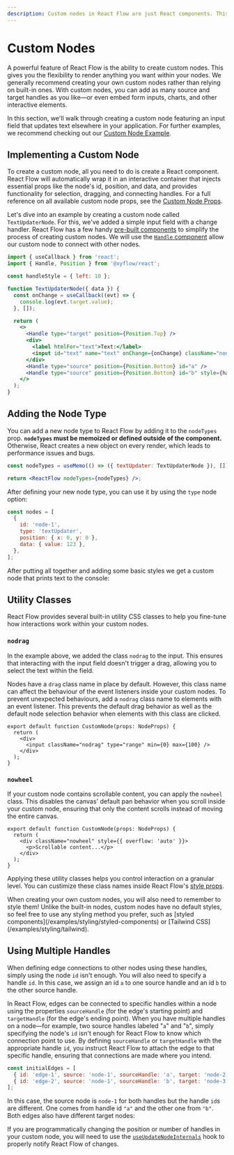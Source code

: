 ```yaml
---
description: Custom nodes in React Flow are just React components. This guide shows you how to implement your own nodes complete with target/source handles.
---
```



# Custom Nodes

A powerful feature of React Flow is the ability to create custom nodes. This gives you the flexibility to render anything you want within your nodes. We generally recommend creating your own custom nodes rather than relying on built-in ones. With custom nodes, you can add as many source and target handles as you like—or even embed form inputs, charts, and other interactive elements.

In this section, we'll walk through creating a custom node featuring an input field that updates text elsewhere in your application. For further examples, we recommend checking out our [Custom Node Example](/examples/nodes/custom-node).

## Implementing a Custom Node

To create a custom node, all you need to do is create a React component. React Flow will automatically wrap it in an interactive container that injects essential props like the node's id, position, and data, and provides functionality for selection, dragging, and connecting handles. For a full reference on all available custom node props, see the [Custom Node Props](/api-reference/types/node-props).

Let's dive into an example by creating a custom node called `TextUpdaterNode`. For this, we've added a simple input field with a change handler. React Flow has a few handy [pre-built components](/api-reference/components) to simplify the process of creating custom nodes. We will use the [`Handle` component](/api-reference/components/handle) allow our custom node to connect with other nodes.

```jsx
import { useCallback } from 'react';
import { Handle, Position } from '@xyflow/react';

const handleStyle = { left: 10 };

function TextUpdaterNode({ data }) {
  const onChange = useCallback((evt) => {
    console.log(evt.target.value);
  }, []);

  return (
    <>
      <Handle type="target" position={Position.Top} />
      <div>
        <label htmlFor="text">Text:</label>
        <input id="text" name="text" onChange={onChange} className="nodrag" />
      </div>
      <Handle type="source" position={Position.Bottom} id="a" />
      <Handle type="source" position={Position.Bottom} id="b" style={handleStyle} />
    </>
  );
}
```

## Adding the Node Type

You can add a new node type to React Flow by adding it to the `nodeTypes` prop. **`nodeTypes` must be memoized or defined outside of the component.** Otherwise, React creates a new object on every render, which leads to performance issues and bugs.

```jsx
const nodeTypes = useMemo(() => ({ textUpdater: TextUpdaterNode }), []);

return <ReactFlow nodeTypes={nodeTypes} />;
```

After defining your new node type, you can use it by using the `type` node option:

```js
const nodes = [
  {
    id: 'node-1',
    type: 'textUpdater',
    position: { x: 0, y: 0 },
    data: { value: 123 },
  },
];
```

After putting all together and adding some basic styles we get a custom node that prints text to the console:

<RemoteCodeViewer route="learn/custom-node" framework="react" />

## Utility Classes

React Flow provides several built-in utility CSS classes to help you fine-tune how interactions work within your custom nodes.

### `nodrag`

In the example above, we added the class `nodrag` to the input. This ensures that interacting with the input field doesn't trigger a drag, allowing you to select the text within the field.

Nodes have a `drag` class name in place by default. However, this class name can affect the behaviour of the event listeners inside your custom nodes. To prevent unexpected behaviours, add a `nodrag` class name to elements with an event listener. This prevents the default drag behavior as well as the default node selection behavior when elements with this class are clicked.

```tsx
export default function CustomNode(props: NodeProps) {
  return (
    <div>
      <input className="nodrag" type="range" min={0} max={100} />
    </div>
  );
}
```

### `nowheel`

If your custom node contains scrollable content, you can apply the `nowheel` class. This disables the canvas' default pan behavior when you scroll inside your custom node, ensuring that only the content scrolls instead of moving the entire canvas.

```tsx
export default function CustomNode(props: NodeProps) {
  return (
    <div className="nowheel" style={{ overflow: 'auto' }}>
      <p>Scrollable content...</p>
    </div>
  );
}
```

Applying these utility classes helps you control interaction on a granular level. You can custimize these class names inside React Flow's [style props](/api-reference/react-flow/#style-props).

<Callout type="info">
  When creating your own custom nodes, you will also need to remember to style them!
  Unlike the built-in nodes, custom nodes have no default styles, so feel free to use any
  styling method you prefer, such as [styled
  components](/examples/styling/styled-components) or [Tailwind
  CSS](/examples/styling/tailwind).
</Callout>

## Using Multiple Handles

When defining edge connections to other nodes using these handles, simply using the node `id` isn't enough. You will also need to specify a handle `id`. In this case, we assign an id `a` to one source handle and an id `b` to the other source handle.

In React Flow, edges can be connected to specific handles within a node using the properties `sourceHandle` (for the edge's starting point) and `targetHandle` (for the edge's ending point). When you have multiple handles on a node—for example, two source handles labeled "`a`" and "`b`", simply specifying the node's `id` isn't enough for React Flow to know which connection point to use. By defining `sourceHandle` or `targetHandle` with the appropriate handle `id`, you instruct React Flow to attach the edge to that specific handle, ensuring that connections are made where you intend.

```js
const initialEdges = [
  { id: 'edge-1', source: 'node-1', sourceHandle: 'a', target: 'node-2' },
  { id: 'edge-2', source: 'node-1', sourceHandle: 'b', target: 'node-3' },
];
```

In this case, the source node is `node-1` for both handles but the handle `id`s are different. One comes from handle id `"a"` and the other one from `"b"`. Both edges also have different target nodes:

<RemoteCodeViewer route="learn/custom-node-2" framework="react" />

If you are programmatically changing the position or number of handles
in your custom node, you will need to use the
[`useUpdateNodeInternals`](/api-reference/hooks/use-update-node-internals) hook
to properly notify React Flow of changes.
